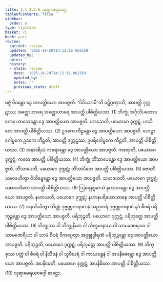 ```yaml
---
title: 1.1.2.5.6 သုရာမေရယဝဂ္ဂ
tableOfContents: false
sidebar:
  order: 6
type: tipitaka
basket: vi
book: pari
review:
  current: review
  updated: '2025-10-20T14:12:16.002569'
  updated_by: ''
  notes: ''
  history:
  - state: review
    date: '2025-10-20T14:12:16.002569'
    updated_by: ''
    notes: ''
    previous_state: draft
---
```



<DynamicBreadcrumb />


<ReviewStatus review={frontmatter.review} showDetails={true} />

<HypothesisAnnotation frontmatter={frontmatter} />

<Division number="170" book="pari" e="ch" v="5" p="67">

<Paragraph number="440" book="pari">
မဇ္ဇံ ပိဝန္တော ဒွေ အာပတ္တိယော အာပဇ္ဇတိ. “ပိဝိဿာမီ”တိ ပဋိဂ္ဂဏှာတိ, အာပတ္တိ ဒုက္ကဋဿ; အဇ္ဈောဟာရေ အဇ္ဈောဟာရေ အာပတ္တိ ပါစိတ္တိယဿ. (1)
</Paragraph>

<Paragraph number="441" book="pari">
ဘိက္ခုံ အင်္ဂုလိပတောဒကေန ဟာသေန္တော ဒွေ အာပတ္တိယော အာပဇ္ဇတိ. ဟာသေတိ, ပယောဂေ ဒုက္ကဋံ; ဟသိတေ အာပတ္တိ ပါစိတ္တိယဿ. (2)
</Paragraph>

<Paragraph number="442" book="pari">
ဥဒကေ ကီဠန္တော ဒွေ အာပတ္တိယော အာပဇ္ဇတိ. ဟေဋ္ဌာဂေါပ္ဖကေ ဥဒကေ ကီဠတိ, အာပတ္တိ ဒုက္ကဋဿ; ဥပရိဂေါပ္ဖကေ ကီဠတိ, အာပတ္တိ ပါစိတ္တိယဿ. (3)
</Paragraph>

<Paragraph number="443" book="pari">
အနာဒရိယံ ကရောန္တော ဒွေ အာပတ္တိယော အာပဇ္ဇတိ. ကရောတိ, ပယောဂေ ဒုက္ကဋံ; ကတေ အာပတ္တိ ပါစိတ္တိယဿ. (4)
</Paragraph>

<Paragraph number="444" book="pari">
ဘိက္ခုံ ဘိံသာပေန္တော ဒွေ အာပတ္တိယော အာပဇ္ဇတိ. ဘိံသာပေတိ, ပယောဂေ ဒုက္ကဋံ; ဘိံသာပိတေ အာပတ္တိ ပါစိတ္တိယဿ. (5)
</Paragraph>

<Paragraph number="445" book="pari">
ဇောတိံ သမာဒဟိတွာ ဝိသိဗ္ဗေန္တော ဒွေ အာပတ္တိယော အာပဇ္ဇတိ. သမာဒဟတိ, ပယောဂေ ဒုက္ကဋံ; သမာဒဟိတေ အာပတ္တိ ပါစိတ္တိယဿ. (6)
</Paragraph>

<Paragraph number="446" book="pari">
ဩရေနဒ္ဓမာသံ နဟာယန္တော ဒွေ အာပတ္တိယော အာပဇ္ဇတိ. နဟာယတိ, ပယောဂေ ဒုက္ကဋံ; နဟာနပရိယောသာနေ အာပတ္တိ ပါစိတ္တိယဿ. (7)
</Paragraph>

<Paragraph number="447" book="pari">
အနာဒိယိတွာ တိဏ္ဏံ ဒုဗ္ဗဏ္ဏကရဏာနံ အညတရံ ဒုဗ္ဗဏ္ဏကရဏံ နဝံ စီဝရံ ပရိဘုဉ္ဇန္တော ဒွေ အာပတ္တိယော အာပဇ္ဇတိ. ပရိဘုဉ္ဇတိ, ပယောဂေ ဒုက္ကဋံ; ပရိဘုတ္တေ အာပတ္တိ ပါစိတ္တိယဿ. (8)
</Paragraph>

<Paragraph number="448" book="pari">
ဘိက္ခုဿ ဝါ ဘိက္ခုနိယာ ဝါ သိက္ခမာနာယ ဝါ သာမဏေရဿ ဝါ သာမဏေရိယာ ဝါ သာမံ စီဝရံ ဝိကပ္ပေတွာ အပ္ပစ္စုဒ္ဓါရဏံ ပရိဘုဉ္ဇန္တော ဒွေ အာပတ္တိယော အာပဇ္ဇတိ. ပရိဘုဉ္ဇတိ, ပယောဂေ ဒုက္ကဋံ; ပရိဘုတ္တေ အာပတ္တိ ပါစိတ္တိယဿ. (9)
</Paragraph>

<Paragraph number="449" book="pari">
ဘိက္ခုဿ ပတ္တံ ဝါ စီဝရံ ဝါ နိသီဒနံ ဝါ သူစိဃရံ ဝါ ကာယဗန္ဓနံ ဝါ အပနိဓေန္တော ဒွေ အာပတ္တိယော အာပဇ္ဇတိ. အပနိဓေတိ, ပယောဂေ ဒုက္ကဋံ; အပနိဓိတေ အာပတ္တိ ပါစိတ္တိယဿ. (10)

</Paragraph>
</Division>

<Paragraph number="450" type="center" book="pari">
သုရာမေရယဝဂ္ဂေါ ဆဋ္ဌော.
</Paragraph>